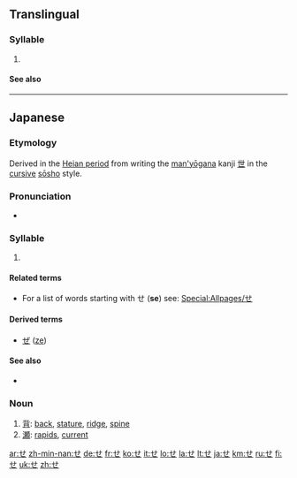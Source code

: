 {{wikipedia|Se (kana)}}
{{Hiragana character info|hex=305b|name=HIRAGANA LETTER SE}}
{{also|ㄝ|也}}
==Translingual==

===Syllable===
{{mul-syllable|sc=Hira|sort=せ}}

# {{mul-hiradef|さ|え}}

====See also====
{{mul-script}}

----

==Japanese==
{{stroke order|strokes=3}}

===Etymology===
Derived in the [[w:Heian period|Heian period]] from writing the [[man'yōgana]] kanji [[世]] in the [[cursive]] [[sōsho]] style.

===Pronunciation===
* {{IPA|/se/|lang=ja}}

===Syllable===
{{ja-syllable|se|sc=Hira}}

# {{Hira-def|せ|セ|se|gyo=さ|dan=え}}

====Related terms====
* For a list of words starting with せ ('''se''') see: [[Special:Allpages/せ]]

====Derived terms====
* [[ぜ]] ([[ze]])

====See also====
* {{list|ja|Hiragana}}

===Noun===
{{ja-noun|h|rom=se}}

# [[背]]: [[back]], [[stature]], [[ridge]], [[spine]]
# [[瀬]]: [[rapids]], [[current]]

[[ar:せ]]
[[zh-min-nan:せ]]
[[de:せ]]
[[fr:せ]]
[[ko:せ]]
[[it:せ]]
[[lo:せ]]
[[la:せ]]
[[lt:せ]]
[[ja:せ]]
[[km:せ]]
[[ru:せ]]
[[fi:せ]]
[[uk:せ]]
[[zh:せ]]